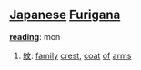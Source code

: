 == [[Japanese]] [[Furigana]] ==                                          

'''[[reading]]''': mon

# [[紋]]: [[family]] [[crest]], [[coat]] [[of]] [[arms]]